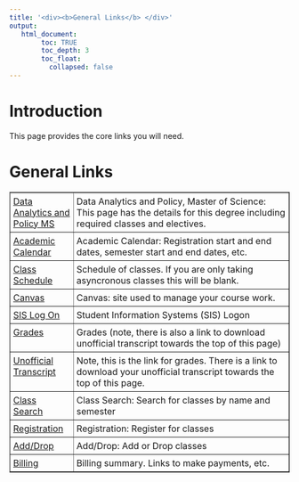 ```yaml
---
title: '<div><b>General Links</b> </div>'
output:
   html_document:
        toc: TRUE
        toc_depth: 3
        toc_float:
          collapsed: false
---
```


<style>
  table {
    border-collapse: collapse;
  }

  th, td {
    padding: 5px;
  }
</style>


<!--
*
* introduction
*
-->

<h1>Introduction</h1>
This page provides the core links you will need.

<!--
*
* General Links
*
-->

<h1>General Links</h1>
<table border="1" width="100%">

  <!-- data analytics and policy, master of science -->
  <tr>
    <td valign="top" width="20%">
      <a href="https://e-catalogue.jhu.edu/arts-sciences/advanced-academic-programs/programs/center-advanced-governmental-studies/data-analytics-policy-master-science/#requirementstext">Data Analytics and Policy MS</a>&nbsp;&nbsp;&nbsp;
    </td>
    <td valign="top">
      Data Analytics and Policy, Master of Science: This page has the details for this degree including required classes and electives.
    </td>
  </tr>

  <!-- academic calendar -->
  <tr>
    <td valign="top" width="20%">
      <a href="https://advanced.jhu.edu/student-resources/academic-calendar/">Academic Calendar</a>&nbsp;&nbsp;&nbsp;
    </td>
    <td valign="top">
      Academic Calendar: Registration start and end dates, semester start and end dates, etc.
    </td>
  </tr>

  <!-- class schedule -->
  <tr>
    <td valign="top" width="20%">
      <a href="https://sis.jhu.edu/sswf/SSS/EntityClassSchedule/SSS_StudentClassScheduleOverView.aspx?CalledFrom=FromWeekCal">Class Schedule</a>&nbsp;&nbsp;&nbsp;
    </td>
    <td valign="top">
      Schedule of classes. If you are only taking asyncronous classes this will be blank.  
    </td>
  </tr>

  <!-- canvas -->
  <tr>
    <td valign="top" width="20%">
      <a href="http://canvas.jhu.edu">Canvas</a>&nbsp;&nbsp;&nbsp;
    </td>
    <td valign="top">
      Canvas: site used to manage your course work. 
    </td>
  </tr>

  <!-- sis log on -->
  <tr>
    <td valign="top" width="20%">
      <a href="https://sis.jhu.edu/">SIS Log On</a>&nbsp;&nbsp;&nbsp;
    </td>
    <td valign="top">
      Student Information Systems (SIS) Logon
    </td>
  </tr>

  <!-- grades -->
  <tr>
    <td valign="top" width="20%">
      <a href="https://sis.jhu.edu/sswf/SSS/ViewGradesByAP/SSS_ViewGradesByAP.aspx?MyIndex=88311">Grades</a>&nbsp;&nbsp;&nbsp;
    </td>
    <td valign="top">
      Grades (note, there is also a link to download unofficial transcript towards the top of this page)
    </td>
  </tr>

  <!-- unofficial transcript -->
  <tr>
    <td valign="top" width="20%">
      <a href="https://sis.jhu.edu/sswf/SSS/ViewGradesByAP/SSS_ViewGradesByAP.aspx?MyIndex=88311">Unofficial Transcript</a>&nbsp;&nbsp;&nbsp;
    </td>
    <td valign="top">
      Note, this is the link for grades. There is a link to download your unofficial transcript towards the top of this page. 
    </td>
  </tr>

  <!-- class search -->
  <tr>
    <td valign="top" width="20%">
      <a href="https://sis.jhu.edu/sswf/SSS/SearchForClasses/SSS_SearchForClasses.aspx?MyIndex=125106">Class Search</a>&nbsp;&nbsp;&nbsp;
    </td>
    <td valign="top">
      Class Search: Search for classes by name and semester
    </td>
  </tr>

  <!-- registration  -->
  <tr>
    <td valign="top" width="20%">
      <a href="https://sis.jhu.edu/sswf/SSS/SSS_AddDropClasses/SSS_AddDropClasses.aspx?MyIndex=125108">Registration</a>&nbsp;&nbsp;&nbsp;
    </td>
    <td valign="top">
      Registration: Register for classes
    </td>
  </tr>

  <!-- add drop -->
  <tr>
    <td valign="top" width="20%">
      <a href="https://sis.jhu.edu/sswf/SSS/SSS_AddDropClasses/SSS_AddDropClasses.aspx?MyIndex=125108">Add/Drop</a>&nbsp;&nbsp;&nbsp;
    </td>
    <td valign="top">
      Add/Drop: Add or Drop classes
    </td>
  </tr>

  <!-- billing -->
  <tr>
    <td valign="top" width="20%">
      <a href="https://sis.jhu.edu/sswf/v/billing-summary/?MyIndex=88323">Billing</a>&nbsp;&nbsp;&nbsp;
    </td>
    <td valign="top">
      Billing summary. Links to make payments, etc.
    </td>
  </tr>

  <!--
  <tr>
    <td valign="top" width="20%">
      <a href=""></a>&nbsp;&nbsp;&nbsp;
    </td>
    <td valign="top">
      
    </td>
  </tr>
  -->

</table>

